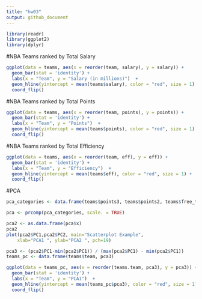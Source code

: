 ```yaml
---
title: "hw03"
output: github_document
---
```


```r
library(readr)
library(ggplot2)
library(dplyr)
```

#NBA Teams ranked by Total Salary
```r
ggplot(data = teams, aes(x = reorder(team, salary), y = salary)) + 
  geom_bar(stat = 'identity') +
  labs(x = "Team", y = "Salary (in millions)")  +
  geom_hline(yintercept = mean(teams$salary), color = "red", size = 1) +
  coord_flip()

```

#NBA Teams ranked by Total Points
```r
ggplot(data = teams, aes(x = reorder(team, points), y = points)) + 
  geom_bar(stat = 'identity') +
  labs(x = "Team", y = "Points")  +
  geom_hline(yintercept = mean(teams$points), color = "red", size = 1) +
  coord_flip()
```

#NBA Teams ranked by Total Efficiency
```r
ggplot(data = teams, aes(x = reorder(team, eff), y = eff)) + 
  geom_bar(stat = 'identity') +
  labs(x = "Team", y = "Efficiency")  +
  geom_hline(yintercept = mean(teams$eff), color = "red", size = 1) +
  coord_flip()
```

#PCA
```r

pca_categories <- data.frame(teams$points3, teams$points2, teams$free_throws, teams$off_rebounds, teams$def_rebounds, teams$assists, teams$steals, teams$blocks, teams$turnovers, teams$fouls)

pca <- prcomp(pca_categories, scale. = TRUE)

pca2 <- as.data.frame(pca$x)
pca2
plot(pca2$PC1,pca2$PC2, main="Scatterplot Example", 
  	xlab="PCA1 ", ylab="PCA2 ", pch=19)

pca3 <- (pca2$PC1-min(pca2$PC1)) / (max(pca2$PC1) - min(pca2$PC1))
teams_pc <- data.frame(teams$team, pca3)

ggplot(data = teams_pc, aes(x = reorder(teams.team, pca3), y = pca3)) + 
  geom_bar(stat = 'identity') +
  labs(x = "Team", y = "PCA1")  +
  geom_hline(yintercept = mean(teams_pc$pca3), color = "red", size = 1) +
  coord_flip()

```

